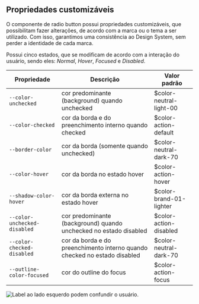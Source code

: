 
## Propriedades customizáveis

O componente de radio button possui propriedades customizáveis, que possibilitam fazer alterações, de acordo com a marca ou o tema a ser utilizado. Com isso, garantimos uma consistência ao Design System, sem perder a identidade de cada marca.

Possui cinco estados, que se modificam de acordo com a interação do usuário, sendo eles: _Normal_, _Hover_, _Focused_ e _Disabled_.

| Propriedade                  | Descrição                                                                 | Valor padrão            |
| ---------------------------- | ------------------------------------------------------------------------- | ----------------------- |
| `--color-unchecked `         | cor predominante (background) quando unchecked                            | $color-neutral-light-00 |
| `--color-checked`            | cor da borda e do preenchimento interno quando checked                    | $color-action-default   |
| `--border-color`             | cor da borda (somente quando unchecked)                                   | $color-neutral-dark-70  |
| `--color-hover`              | cor da borda no estado hover                                              | $color-action-hover     |
| `--shadow-color-hover`       | cor da borda externa no estado hover                                      | $color-brand-01-lighter |
| `--color-unchecked-disabled` | cor predominante (background) quando unchecked no estado disabled         | $color-action-disabled  |
| `--color-checked-disabled`   | cor da borda e do preenchimento interno quando checked no estado disabled | $color-neutral-dark-70  |
| `--outline-color-focused`    | cor do outline do focus                                                   | $color-action-focus     |

<img src={types} alt="Label ao lado esquerdo podem confundir o usuário." />
